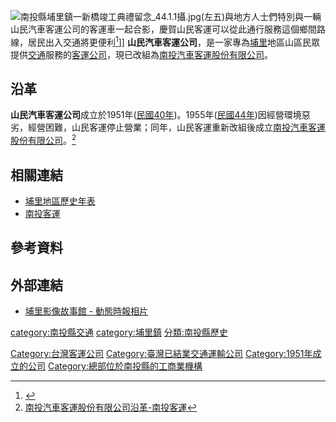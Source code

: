 {{main|南投客運}}
[[File:南投縣埔里鎮一新橋竣工典禮留念_44.1.1攝.jpg|thumb]](左五)與地方人士們特別與一輛山民汽車客運公司的客運車一起合影，慶賀山民客運可以從此通行服務這個鄉間路線，居民出入交通將更便利<ref>{{Cite web |url=http://ipuli.tw/news_ins/377 |title=愛埔里生活地圖-生活訊息-埔里一新橋落成合影 |accessdate=2015-03-07 |archive-date=2015-03-07 |archive-url=https://web.archive.org/web/20150307155114/http://ipuli.tw/news_ins/377 |dead-url=no }}</ref>]]
'''山民汽車客運公司'''，是一家專為[[埔里鎮|埔里]]地區山區民眾提供[[交通|交通]]服務的[[台灣汽車客運|客運]][[公司|公司]]，現已改組為[[南投客運|南投汽車客運股份有限公司]]。

==沿革==
'''山民汽車客運公司'''成立於1951年([[民國40年|民國40年]])。1955年([[民國44年|民國44年]])因經營環境惡劣，經營困難，山民客運停止營業；同年，山民客運重新改組後成立[[南投客運|南投汽車客運股份有限公司]]。<ref>[https://web.archive.org/web/20140208062404/http://ntbus.com.tw/003.htm 南投汽車客運股份有限公司沿革-南投客運]</ref>

== 相關連結 ==
*[[埔里地區歷史年表|埔里地區歷史年表]]
*[[南投客運|南投客運]]

==參考資料==
{{reflist}}

== 外部連結 ==
*[https://www.facebook.com/BuLiYingXiangGuShiGuan/photos/a.201607949994285.1073741828.201394366682310/203115309843549/?type=1 埔里影像故事館 - 動態時報相片]

[[Category:台灣客運公司|Category:台灣客運公司]]
[[Category:臺灣已結業交通運輸公司|Category:臺灣已結業交通運輸公司]]
[[category:南投縣交通|category:南投縣交通]]
[[Category:1951年成立的公司|Category:1951年成立的公司]]
[[Category:總部位於南投縣的工商業機構|Category:總部位於南投縣的工商業機構]]
[[category:埔里鎮|category:埔里鎮]]
[[分類:南投縣歷史|分類:南投縣歷史]]